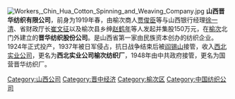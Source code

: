 [[File:Workers,_Chin_Hua_Cotton_Spinning_and_Weaving_Company.jpg|thumb]]
'''山西晋华纺织有限公司'''，前身为1919年春，由榆次商人[[贾俊臣|贾俊臣]]等与山西银行经理[[徐一清|徐一清]]、省财政厅长[[崔文征|崔文征]]以及榆次县乡绅[[赵鹤年|赵鹤年]]等人发起并集股150万元，在[[榆次|榆次]]北门外建立的'''晋华纺织股份公司'''。是山西省第一家由民族资本创办的纺织企业。1924年正式投产，1937年被日军侵占，抗日战争结束后被[[阎锡山|阎锡山]]接管，收入[[西北实业公司|西北实业公司]]，更名为'''西北实业公司榆次纺织厂'''，1948年由中共政府接管，更名为国营晋华纺织厂。

{{Company-stub}}

[[Category:山西公司|Category:山西公司]]
[[Category:晋中经济|Category:晋中经济]]
[[Category:榆次区|Category:榆次区]]
[[Category:中国纺织公司|Category:中国纺织公司]]